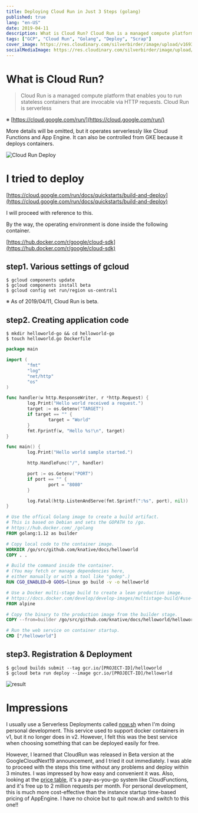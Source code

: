```yaml
---
title: Deploying Cloud Run in Just 3 Steps (golang)
published: true
lang: "en-US"
date: 2019-04-11
description: What is Cloud Run? Cloud Run is a managed compute platform that enables you to run stateless containers that are invocable via HTTP requests. Cloud Run is serverless ※ https://cloud.google.com/run/ More details will be omitted, but it operates serverlessly like Cloud Functions and App Engine. It can also be controlled from GKE because it deploys containers.
tags: ["GCP", "Cloud Run", "Golang", "Deploy", "Scrap"]
cover_image: https://res.cloudinary.com/silverbirder/image/upload/v1693376921/silver-birder.github.io/blog/190410-abrigednews-02-google-devops-with-serverless.png
socialMediaImage: https://res.cloudinary.com/silverbirder/image/upload/v1693376921/silver-birder.github.io/blog/190410-abrigednews-02-google-devops-with-serverless.png
---
```



# What is Cloud Run?

> Cloud Run is a managed compute platform that enables you to run stateless containers that are invocable via HTTP requests. Cloud Run is serverless

※ [https://cloud.google.com/run/](https://cloud.google.com/run/)

More details will be omitted, but it operates serverlessly like Cloud Functions and App Engine. It can also be controlled from GKE because it deploys containers.

<Image
  src="https://res.cloudinary.com/silverbirder/image/upload/v1693376921/silver-birder.github.io/blog/190410-abrigednews-02-google-devops-with-serverless.png"
  width={1000}
  height={576}
  layout="constrained"
  alt="Cloud Run Deploy"
  href="https://japan.zdnet.com/article/35135525/"
/>

# I tried to deploy

[https://cloud.google.com/run/docs/quickstarts/build-and-deploy](https://cloud.google.com/run/docs/quickstarts/build-and-deploy)

I will proceed with reference to this.

By the way, the operating environment is done inside the following container.

[https://hub.docker.com/r/google/cloud-sdk](https://hub.docker.com/r/google/cloud-sdk)

## step1. Various settings of gcloud

```shell
$ gcloud components update
$ gcloud components install beta
$ gcloud config set run/region us-central1
```

※ As of 2019/04/11, Cloud Run is beta.

## step2. Creating application code

```shell
$ mkdir helloworld-go && cd helloworld-go
$ touch helloworld.go Dockerfile
```

```go
package main

import (
        "fmt"
        "log"
        "net/http"
        "os"
)

func handler(w http.ResponseWriter, r *http.Request) {
        log.Print("Hello world received a request.")
        target := os.Getenv("TARGET")
        if target == "" {
                target = "World"
        }
        fmt.Fprintf(w, "Hello %s!\n", target)
}

func main() {
        log.Print("Hello world sample started.")

        http.HandleFunc("/", handler)

        port := os.Getenv("PORT")
        if port == "" {
                port = "8080"
        }

        log.Fatal(http.ListenAndServe(fmt.Sprintf(":%s", port), nil))
}
```

```Dockerfile
# Use the offical Golang image to create a build artifact.
# This is based on Debian and sets the GOPATH to /go.
# https://hub.docker.com/_/golang
FROM golang:1.12 as builder

# Copy local code to the container image.
WORKDIR /go/src/github.com/knative/docs/helloworld
COPY . .

# Build the command inside the container.
# (You may fetch or manage dependencies here,
# either manually or with a tool like "godep".)
RUN CGO_ENABLED=0 GOOS=linux go build -v -o helloworld

# Use a Docker multi-stage build to create a lean production image.
# https://docs.docker.com/develop/develop-images/multistage-build/#use-multi-stage-builds
FROM alpine

# Copy the binary to the production image from the builder stage.
COPY --from=builder /go/src/github.com/knative/docs/helloworld/helloworld /helloworld

# Run the web service on container startup.
CMD ["/helloworld"]
```

## step3. Registration & Deployment

```shell
$ gcloud builds submit --tag gcr.io/[PROJECT-ID]/helloworld
$ gcloud beta run deploy --image gcr.io/[PROJECT-ID]/helloworld
```

<Image
  src="https://res.cloudinary.com/silverbirder/image/upload/v1613818551/silver-birder.github.io/blog/D34Fl0ZU4AA-dhU.png"
  width={482}
  height={195}
  layout="constrained"
  alt="result"
/>

# Impressions

I usually use a Serverless Deployments called [now.sh](https://zeit.co/now) when I'm doing personal development. This service used to support docker containers in v1, but it no longer does in v2. However, I felt this was the best service when choosing something that can be deployed easily for free.

However, I learned that CloudRun was released in Beta version at the GoogleCloudNext19 announcement, and I tried it out immediately.
I was able to proceed with the steps this time without any problems and deploy within 3 minutes.
I was impressed by how easy and convenient it was.
Also, looking at the [price table](https://cloud.google.com/run/pricing), it's a pay-as-you-go system like CloudFunctions, and it's free up to 2 million requests per month. For personal development, this is much more cost-effective than the instance startup time-based pricing of AppEngine.
I have no choice but to quit now.sh and switch to this one!!
